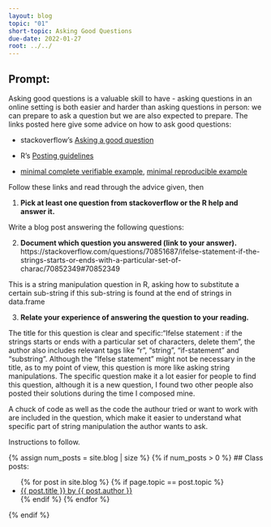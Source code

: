 ```yaml
---
layout: blog
topic: "01"
short-topic: Asking Good Questions
due-date: 2022-01-27
root: ../../
---
```


## Prompt:

Asking good questions is a valuable skill to have - asking questions in an online setting is both easier and harder than asking questions in person: we can prepare to ask a question but we are also expected to prepare.
The links posted here give some advice on how to ask good questions:

- stackoverflow's [Asking a good question](http://stackoverflow.com/help/how-to-ask)

- R's [Posting guidelines](https://www.r-project.org/posting-guide.html)

- [minimal complete verifiable example](https://stackoverflow.com/help/mcve), [minimal reproducible example](https://www.tidyverse.org/help/)

Follow these links and read through the advice given, then

1. **Pick at least one question from stackoverflow or the R help and answer it.**

Write a blog post answering the following questions: 

2. **Document which question you answered (link to your answer).**
https://stackoverflow.com/questions/70851687/ifelse-statement-if-the-strings-starts-or-ends-with-a-particular-set-of-charac/70852349#70852349

This is a string manipulation question in R, asking how to substitute a certain sub-string if this sub-string is found at the end of strings in data.frame


3. **Relate your experience of answering the question to your reading. **

The title for this question is clear and specific:"Ifelse statement : if the strings starts or ends with a particular set of characters, delete them", the author
also includes relevant tags like "r", "string", "if-statement" and "substring". Although the "Ifelse statement" might not be necessary in the title, as to my point
of view, this question is more like asking string manipulations. The specific question make it a lot easier for people to find this question, although it is a new 
question, I found two other people also posted their solutions during the time I composed mine.

A chuck of code as well as the code the authour tried or want to work with are included in the question, which make it easier to understand what specific part
of string manipulation the author wants to ask.

<!--Go to [https://github.com/Stat585-at-ISU/blog](https://github.com/Stat585-at-ISU/blog) for instructions about how to prepare and submit your blog post.-->
Instructions to follow.


{% assign num_posts = site.blog | size %}
{% if num_posts > 0 %}
## Class posts:

<ul>
{% for post in site.blog %}
  {% if page.topic == post.topic %}
  <li><a href="{{ post.url }}">{{ post.title }} by {{ post.author }}</a></li>
  {% endif %}
{% endfor %}
</ul>
{% endif %}
